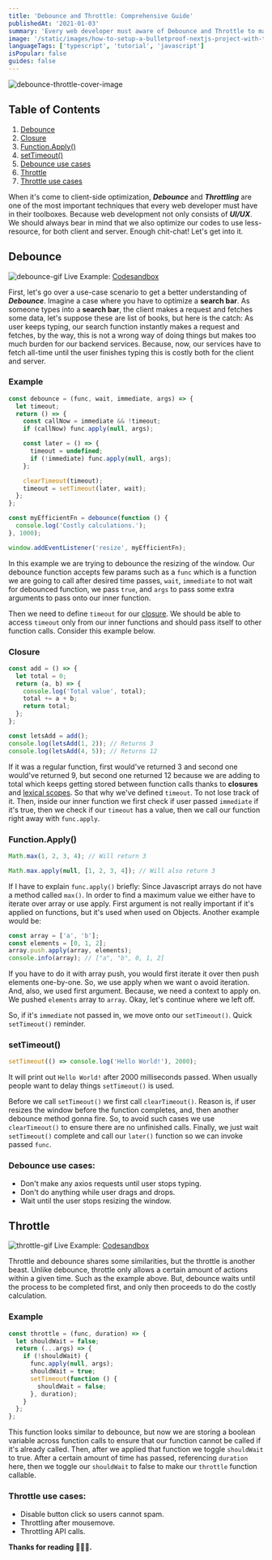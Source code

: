 ```yaml
---
title: 'Debounce and Throttle: Comprehensive Guide'
publishedAt: '2021-01-03'
summary: 'Every web developer must aware of Debounce and Throttle to maximize client performance. Typescript, Javascript, debounce, throttling'
image: '/static/images/how-to-setup-a-bulletproof-nextjs-project-with-typescript-eslint-prettier-babel-and-husky/husky-eslint-prettier.png'
languageTags: ['typescript', 'tutorial', 'javascript']
isPopular: false
guides: false
---
```


![debounce-throttle-cover-image](/static/images/debounce-and-throttle-comprehensive-guide/02.png)

## Table of Contents

1.  [Debounce](#debounce)
2.  [Closure](#closure)
3.  [Function.Apply()](#functionapply)
4.  [setTimeout()](#settimeout)
5.  [Debounce use cases](#debounce-use-cases)
6.  [Throttle](#throttle)
7.  [Throttle use cases](#throttle-use-cases)

When it's come to client-side optimization, **_Debounce_** and **_Throttling_** are one of the most important techniques that every web developer must have
in their toolboxes. Because web development not only consists of **_UI/UX_**. We should always bear in mind that we also optimize
our codes to use less-resource, for both client and server. Enough chit-chat! Let's get into it.

## Debounce

![debounce-gif](/static/images/debounce-and-throttle-comprehensive-guide/debounce.gif)
Live Example: [Codesandbox](https://codesandbox.io/s/boring-knuth-jbybw)

First, let's go over a use-case scenario to get a better understanding of **_Debounce_**. Imagine a case where you have to optimize a **search bar**.
As someone types into a **search bar**, the client makes a request and fetches some data, let's suppose these are list of books,
but here is the catch: As user keeps typing, our search function instantly makes a request and fetches, by the way, this is not a wrong way of doing things but makes too much burden for our
backend services. Because, now, our services have to fetch all-time until the user finishes typing this is costly both for the client and server.

### Example

```typescript
const debounce = (func, wait, immediate, args) => {
  let timeout;
  return () => {
    const callNow = immediate && !timeout;
    if (callNow) func.apply(null, args);

    const later = () => {
      timeout = undefined;
      if (!immediate) func.apply(null, args);
    };

    clearTimeout(timeout);
    timeout = setTimeout(later, wait);
  };
};

const myEfficientFn = debounce(function () {
  console.log('Costly calculations.');
}, 1000);

window.addEventListener('resize', myEfficientFn);
```

In this example we are trying to debounce the resizing of the window. Our debounce function accepts few params such as a `func` which is a
function we are going to call after desired time passes, `wait`, `immediate` to not wait for debounced function, we pass `true`, and `args` to pass some extra arguments
to pass onto our inner function.

Then we need to define `timeout` for our [closure](https://developer.mozilla.org/en-US/docs/Web/JavaScript/Closures). We should be able to access `timeout`
only from our inner functions and should pass itself to other function calls. Consider this example below.

### Closure

```javascript
const add = () => {
  let total = 0;
  return (a, b) => {
    console.log('Total value', total);
    total += a + b;
    return total;
  };
};

const letsAdd = add();
console.log(letsAdd(1, 2)); // Returns 3
console.log(letsAdd(4, 5)); // Returns 12
```

If it was a regular function, first would've returned 3 and second one would've returned 9, but second one returned 12 because we are adding to total
which keeps getting stored between function calls thanks to **closures** and [lexical scopes](https://developer.mozilla.org/en-US/docs/Web/JavaScript/Closures#Lexical_scoping).
So that why we've defined `timeout`. To not lose track of it. Then, inside our inner function we first check if user passed `immediate` if it's true, then we check
if our `timeout` has a value, then we call our function right away with `func.apply`.

### Function.Apply()

```javascript
Math.max(1, 2, 3, 4); // Will return 3

Math.max.apply(null, [1, 2, 3, 4]); // Will also return 3
```

If I have to explain `func.apply()` briefly: Since Javascript arrays do not have a method called `max()`.
In order to find a maximum value we either have to iterate over array or use apply. First argument is not really important if it's applied on functions,
but it's used when used on Objects. Another example would be:

```javascript
const array = ['a', 'b'];
const elements = [0, 1, 2];
array.push.apply(array, elements);
console.info(array); // ["a", "b", 0, 1, 2]
```

If you have to do it with array push, you would first iterate it over then push elements one-by-one. So, we use apply when we want o avoid iteration. And, also, we used
first argument. Because, we need a context to apply on. We pushed `elements` array to `array`. Okay, let's continue where we left off.

So, if it's `immediate` not passed in, we move onto our `setTimeout()`. Quick `setTimeout()` reminder.

### setTimeout()

```javascript
setTimeout(() => console.log('Hello World!'), 2000);
```

It will print out `Hello World!` after 2000 milliseconds passed. When usually people want to delay things `setTimeout()` is used.

Before we call `setTimeout()` we first call `clearTimeout()`. Reason is, if user resizes the window before the function
completes, and, then another debounce method gonna fire. So, to avoid such cases we use `clearTimeout()` to ensure there are no unfinished calls. Finally, we just wait `setTimeout()`
complete and call our `later()` function so we can invoke passed `func`.

### Debounce use cases:

- Don't make any axios requests until user stops typing.
- Don't do anything while user drags and drops.
- Wait until the user stops resizing the window.

## Throttle

![throttle-gif](/static/images/debounce-and-throttle-comprehensive-guide/throttle.gif)
Live Example: [Codesandbox](https://codesandbox.io/s/throttle-example-elzis)

Throttle and debounce shares some similarities, but the throttle is another beast. Unlike debounce, throttle only allows a certain amount of actions within a given time.
Such as the example above. But, debounce waits until the process to be completed first, and only then proceeds to do the costly calculation.

### Example

```javascript
const throttle = (func, duration) => {
  let shouldWait = false;
  return (...args) => {
    if (!shouldWait) {
      func.apply(null, args);
      shouldWait = true;
      setTimeout(function () {
        shouldWait = false;
      }, duration);
    }
  };
};
```

This function looks similar to debounce, but now we are storing a boolean variable across function calls to ensure that our function cannot be called if it's already called.
Then, after we applied that function we toggle `shouldWait` to true. After a certain amount of time has passed, referencing `duration` here, then we toggle our `shouldWait` to false
to make our `throttle` function callable.

### Throttle use cases:

- Disable button click so users cannot spam.
- Throttling after mousemove.
- Throttling API calls.

**Thanks for reading 🥳🥳🥳.**
